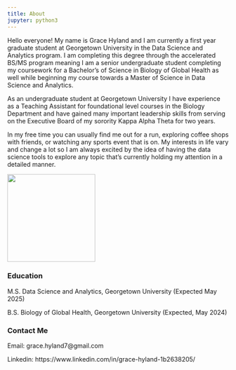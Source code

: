 ```yaml
---
title: About
jupyter: python3
---
```


Hello everyone! My name is Grace Hyland and I am currently a first year graduate student at Georgetown University in the Data Science and Analytics program. I am completing this degree through the accelerated BS/MS program meaning I am a senior undergraduate student completing my coursework for a Bachelor's of Science in Biology of Global Health as well while beginning my course towards a Master of Science in Data Science and Analytics.

As an undergraduate student at Georgetown University I have experience as a Teaching Assistant for foundational level courses in the Biology Department and have gained many important leadership skills from serving on the Executive Board of my sorority Kappa Alpha Theta for two years.

In my free time you can usually find me out for a run, exploring coffee shops with friends, or watching any sports event that is on. My interests in life vary and change a lot so I am always excited by the idea of having the data science tools to explore any topic that's currently holding my attention in a detailed manner.

![](images/headshot.JPG){fig-align="left" width="200"}

### Education

M.S. Data Science and Analytics, Georgetown University (Expected May 2025)

B.S. Biology of Global Health, Georgetown University (Expected, May 2024)

### Contact Me

Email: grace.hyland7\@gmail.com

Linkedin: https://www.linkedin.com/in/grace-hyland-1b2638205/
